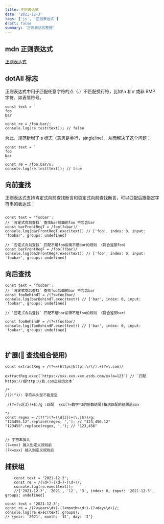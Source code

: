 ```yaml
---
title: 正则表达式
date: '2021-12-3'
tags: ['js', '正则表达式']
draft: false
summary: '正则表达式整理'
---
```


<TOCInline toc={props.toc} exclude="Overview" asDisclosure />

## mdn 正则表达式

[正则表达式](https://developer.mozilla.org/zh-CN/docs/Web/JavaScript/Guide/Regular_Expressions)

## dotAll 标志

正则表达式中用于匹配任意字符的点（.）不匹配换行符，比如\n 和\r 或非 BMP 字符，如表情符号。

```js:没有s标识符
const text = `
foo
bar
`
const re = /foo.bar/;
console.log(re.test(text)); // false
```

为此，规范新增了 s 标志（意思是单行，singleline），从而解决了这个问题：

```js:添加s标识符
const text = `
foo
bar
`
const re = /foo.bar/s;
console.log(re.test(text)); // true
```

## 向前查找

正则表达式支持肯定式向前查找断言和否定式向前查找断言，可以匹配后跟指定字符串的表达式：

```js:向前查找断言（查找某个规则前的）

const text = 'foobar';
// `肯定式向前查找` 查找bar前面的foo 不包含bar
const barFrontRegT = /foo(?=bar)/
console.log(barFrontRegT.exec(text)) // ['foo', index: 0, input: 'foobar', groups: undefined]

// `否定式向前查找` 匹配不是foo后面不是bar的规则 （符合返回foo）
const barFrontRegF = /foo(?!bar)/
console.log(bazFrontRegF.exec(text)) // ['foo', index: 0, input: 'foobar', groups: undefined]

```

## 向后查找

```js:向后查找断言（查找某个规则后的）
const text = 'foobar';
// `肯定式向后查找` 查找foo后面的bar 不包含bar
const fooBehindT = /(?<=foo)bar/
console.log(barBehindT.exec(text)) // ['bar', index: 0, input: 'foobar', groups: undefined]

// `否定式向后查找` 匹配不是bar前面不是foo的规则 （符合返回bar）

const fooBehindF = /(?<!foo)bar/
console.log(fooBehindF.exec(text)) // ['bar', index: 0, input: 'foobar', groups: undefined]



```

## 扩展( 查找组合使用)

```js:查找两个目标的字符串：
const extractReg = /(?<=(https|http):\/\/).+(?=\.com)/

extractReg.exec(`https://xxx.xxx.xxx.asds.com/xx?a=123`) // `匹配https://或http://到.com之前的文本`

```

```js:匹配千分位（相当于规则内插入字符）
/*
/(?!^)/: 字符串头部不能是空

 /(?=(\d{3})+$)/g :匹配  xxx(?=数字*3的倍数结尾)每次匹配的结果是xxx

*/
const regex = /(?!^)(?=(\d{3})+(\.|$))/g;
"123456.12".replace(regex, ','); // "123,456.12"
"123456".replace(regex, ','); // "123,456"


// 字符串插入
(?=xxx) 插入到定义规则前
(?<=xxx) 插入到定义规则后
```

## 捕获组

```js:常规捕获
    const text = '2021-12-3';
    const re = /(\d+)-(\d+)-(\d+)/;
    console.log(re.exec(text));
    //['2021-12-3', '2021', '12', '3', index: 0, input: '2021-12-3', groups: undefined]
```

```js:捕获命名
const text = '2021-12-3';
const re = /(?<year>\d+)-(?<month>\d+)-(?<day>\d+)/;
console.log(re.exec(text).groups);
// {year: '2021', month: '12', day: '3'}

```
